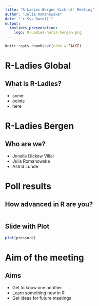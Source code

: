 ```yaml
---
title: "R-Ladies Bergen Kick-off Meeting"
author: "Julia Romanowska"
date: "`r Sys.Date()`"
output:
  ioslides_presentation:
    logo: R-Ladies-horiz-bergen.png
---
```


```r
knitr::opts_chunk$set(echo = FALSE)
```

# R-Ladies Global

## What is R-Ladies?

- some
- points
- here

# R-Ladies Bergen

## Who are we?

- Jonelle Dickow Villar
- Julia Romanowska
- Astrid Lunde

# Poll results

## How advanced in R are you?

```r

```

## Slide with Plot

```r
plot(pressure)
```

# Aim of the meeting

## Aims

- Get to know one another
- Learn something new in R
- Get ideas for future meetings

